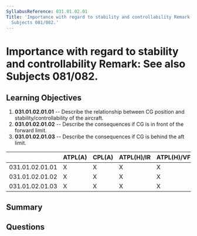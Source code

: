 ```yaml
---
SyllabusReference: 031.01.02.01
Title: 'Importance with regard to stability and controllability Remark: See also
  Subjects 081/082.'
---
```


# Importance with regard to stability and controllability Remark: See also Subjects 081/082.

## Learning Objectives

1. **031.01.02.01.01** -- Describe the relationship between CG position and
   stability/controllability of the aircraft.
2. **031.01.02.01.02** -- Describe the consequences if CG is in front of the
   forward limit.
3. **031.01.02.01.03** -- Describe the consequences if CG is behind the aft limit.

|                 | ATPL(A) | CPL(A) | ATPL(H)/IR | ATPL(H)/VFR | CPL(H) | IR  | CBIR(A) |
| --------------- | ------- | ------ | ---------- | ----------- | ------ | --- | ------- |
| 031.01.02.01.01 | X       | X      | X          | X           | X      |     |         |
| 031.01.02.01.02 | X       | X      | X          | X           | X      |     |         |
| 031.01.02.01.03 | X       | X      | X          | X           | X      |     |         |

## Summary

## Questions
